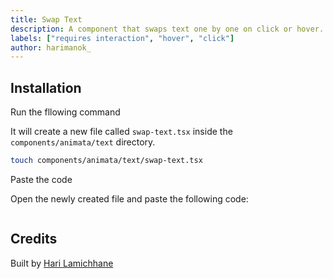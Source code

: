 ```yaml
---
title: Swap Text
description: A component that swaps text one by one on click or hover.
labels: ["requires interaction", "hover", "click"]
author: harimanok_
---
```


<ComponentPreview name="text-swap-text--docs" />

## Installation

<Steps>
<Step>Run the fllowing command</Step>

It will create a new file called `swap-text.tsx` inside the `components/animata/text` directory.

```bash
touch components/animata/text/swap-text.tsx
```

<Step>Paste the code</Step>

Open the newly created file and paste the following code:

```jsx file=<rootDir>/animata/text/swap-text.tsx

```

</Steps>

## Credits

Built by [Hari Lamichhane](https://github.com/hari)
